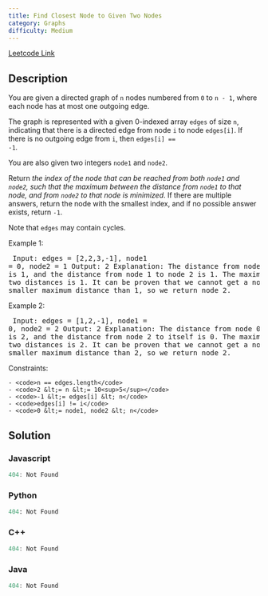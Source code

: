 ```yaml
---
title: Find Closest Node to Given Two Nodes
category: Graphs
difficulty: Medium
---
```


<Callout>

[Leetcode Link](https://leetcode.com/problems/find-closest-node-to-given-two-nodes)

</Callout>

## Description
You are given a directed graph of <code>n</code> nodes numbered from <code>0</code> to <code>n - 1</code>, where each node has at most one outgoing edge.

The graph is represented with a given 0-indexed array <code>edges</code> of size <code>n</code>, indicating that there is a directed edge from node <code>i</code> to node <code>edges[i]</code>. If there is no outgoing edge from <code>i</code>, then <code>edges[i] == -1</code>.

You are also given two integers <code>node1</code> and <code>node2</code>.

Return *the index of the node that can be reached from both *<code>node1</code>* and *<code>node2</code>*, such that the maximum between the distance from *<code>node1</code>* to that node, and from *<code>node2</code>* to that node is minimized*. If there are multiple answers, return the node with the smallest index, and if no possible answer exists, return <code>-1</code>.

Note that <code>edges</code> may contain cycles.

 
Example 1:
<Image alt="" src="https://assets.leetcode.com/uploads/2022/06/07/graph4drawio-2.png" width={321} height={161} />
<br /><pre className="overflow-x-auto">
Input: edges = [2,2,3,-1], node1 = 0, node2 = 1
Output: 2
Explanation: The distance from node 0 to node 2 is 1, and the distance from node 1 to node 2 is 1.
The maximum of those two distances is 1. It can be proven that we cannot get a node with a smaller maximum distance than 1, so we return node 2.
</pre>

Example 2:
<Image alt="" src="https://assets.leetcode.com/uploads/2022/06/07/graph4drawio-4.png" width={195} height={161} />
<br /><pre className="overflow-x-auto">
Input: edges = [1,2,-1], node1 = 0, node2 = 2
Output: 2
Explanation: The distance from node 0 to node 2 is 2, and the distance from node 2 to itself is 0.
The maximum of those two distances is 2. It can be proven that we cannot get a node with a smaller maximum distance than 2, so we return node 2.
</pre>

 
Constraints:


	- <code>n == edges.length</code>
	- <code>2 &lt;= n &lt;= 10<sup>5</sup></code>
	- <code>-1 &lt;= edges[i] &lt; n</code>
	- <code>edges[i] != i</code>
	- <code>0 &lt;= node1, node2 &lt; n</code>



## Solution

### Javascript
```javascript
404: Not Found
```
### Python
```python
404: Not Found
```
### C++
```cpp
404: Not Found
```
### Java
```java
404: Not Found
```


